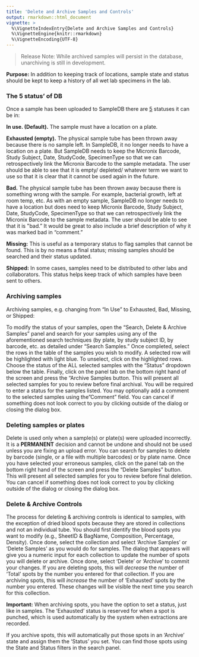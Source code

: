```yaml
---
title: 'Delete and Archive Samples and Controls'
output: rmarkdown::html_document
vignette: >
  %\VignetteIndexEntry{Delete and Archive Samples and Controls}
  %\VignetteEngine{knitr::rmarkdown}
  %\VignetteEncoding{UTF-8}
---
```


> Release Note: While archived samples will persist in the database,
> unarchiving is still in development.

**Purpose:** In addition to keeping track of locations, sample state and
status should be kept to keep a history of all wet lab specimens in the
lab.

### The 5 status' of DB

Once a sample has been uploaded to SampleDB there are [5]{.underline}
statuses it can be in:

**In use. (Default).** The sample must have a location on a plate.

**Exhausted (empty).** The physical sample tube has been thrown away
because there is no sample left. In SampleDB, it no longer needs to have
a location on a plate. But SampleDB needs to keep the Micronix Barcode,
Study Subject, Date, StudyCode, SpecimenType so that we can
retrospectively link the Micronix Barcode to the sample metadata. The
user should be able to see that it is empty/ depleted/ whatever term we
want to use so that it is clear that it cannot be used again in the
future.

**Bad.** The physical sample tube has been thrown away because there is
something wrong with the sample. For example, bacterial growth, left at
room temp, etc. As with an empty sample, SampleDB no longer needs to
have a location but does need to keep Micronix Barcode, Study Subject,
Date, StudyCode, SpecimenType so that we can retrospectively link the
Micronix Barcode to the sample metadata. The user should be able to see
that it is \"bad." It would be great to also include a brief description
of why it was marked bad in "comment."

**Missing:** This is useful as a temporary status to flag samples that
cannot be found. This is by no means a final status; missing samples
should be searched and their status updated.

**Shipped:** In some cases, samples need to be distributed to other labs
and collaborators. This status helps keep track of which samples have
been sent to others.

### Archiving samples

Archiving samples, e.g. changing from "In Use" to Exhausted, Bad,
Missing, or Shipped:

To modify the status of your samples, open the "Search, Delete & Archive
Samples" panel and search for your samples using any of the
aforementioned search techniques (by plate, by study subject ID, by
barcode, etc. as detailed under "Search Samples." Once completed, select
the rows in the table of the samples you wish to modify. A selected row
will be highlighted with light blue. To unselect, click on the
highlighted rows. Choose the status of the ALL selected samples with the
"Status" dropdown below the table. Finally, click on the panel tab on
the bottom right hand of the screen and press the "Archive Samples
button. This will present all selected samples for you to review before
final archival. You will be required to enter a status for the samples
listed. You may optionally add a comment to the selected samples using
the "Comment" field. You can cancel if something does not look correct
to you by clicking outside of the dialog or closing the dialog box.

### Deleting samples or plates

Delete is used only when a sample(s) or plate(s) were uploaded
incorrectly. It is a **PERMANENT** decision and cannot be undone and should
not be used unless you are fixing an upload error. You can search for
samples to delete by barcode (single, or a file with multiple barcodes)
or by plate name. Once you have selected your erroneous samples, click
on the panel tab on the bottom right hand of the screen and press the
"Delete Samples" button. This will present all selected samples for you
to review before final deletion. You can cancel if something does not
look correct to you by clicking outside of the dialog or closing the
dialog box.

### Delete & Archive Controls

The process for deleting & archiving controls is identical to samples,
with the exception of dried blood spots because they are stored in
collections and not an individual tube. You should first identify the
blood spots you want to modify (e.g., SheetID & BagName, Composition,
Percentage, Density). Once done, select the collection and select
'Archive Samples' or 'Delete Samples' as you would do for samples. The
dialog that appears will give you a numeric input for each collection to
update the number of spots you will delete or archive. Once done, select
'Delete' or 'Archive' to commit your changes. If you are deleting spots,
this will *decrease* the number of 'Total' spots by the number you
entered for that collection. If you are archiving spots, this will
*increase* the number of 'Exhausted' spots by the number you entered.
These changes will be visible the next time you search for this
collection.

**Important:** When archiving spots, you have the option to set a
status, just like in samples. The 'Exhausted' status is reserved for
when a spot is punched, which is used automatically by the system when
extractions are recorded.

If you archive spots, this will automatically put those spots in an
'Archive' state and assign them the 'Status' you set. You can find those
spots using the State and Status filters in the search panel.

